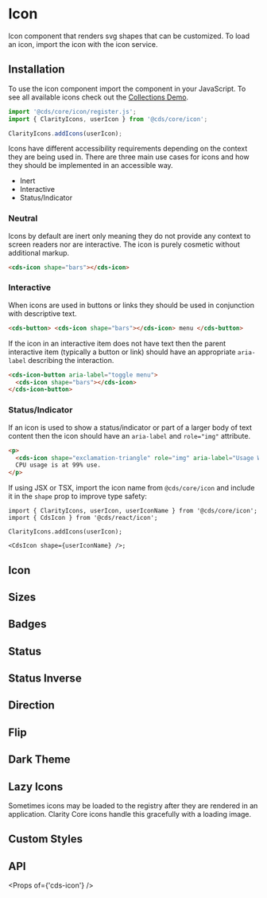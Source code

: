 
<Meta title="Components/Icon" />

# Icon

Icon component that renders svg shapes that can be customized.
To load an icon, import the icon with the icon service.

## Installation

To use the icon component import the component in your JavaScript.
To see all available icons check out the <a href="./?path=/story/stories-icon--all">Collections Demo</a>.

```typescript
import '@cds/core/icon/register.js';
import { ClarityIcons, userIcon } from '@cds/core/icon';

ClarityIcons.addIcons(userIcon);
```

Icons have different accessibility requirements depending on the context they are being used in.
There are three main use cases for icons and how they should be implemented in an
accessible way.

- Inert
- Interactive
- Status/Indicator

### Neutral

Icons by default are inert only meaning they do not provide any context
to screen readers nor are interactive. The icon is purely cosmetic without
additional markup.

```html
<cds-icon shape="bars"></cds-icon>
```

### Interactive

When icons are used in buttons or links they should be used in conjunction with descriptive text.

```html
<cds-button> <cds-icon shape="bars"></cds-icon> menu </cds-button>
```

If the icon in an interactive item does not have text then the parent interactive
item (typically a button or link) should have an appropriate `aria-label` describing the interaction.

```html
<cds-icon-button aria-label="toggle menu">
  <cds-icon shape="bars"></cds-icon>
</cds-icon-button>
```

### Status/Indicator

If an icon is used to show a status/indicator or part of a larger body of text
content then the icon should have an `aria-label` and `role="img"` attribute.

```html
<p>
  <cds-icon shape="exclamation-triangle" role="img" aria-label="Usage Warning"></cds-icon>
  CPU usage is at 99% use.
</p>
```

If using JSX or TSX, import the icon name from `@cds/core/icon` and include it in the `shape` prop to improve type safety:

```tsx
import { ClarityIcons, userIcon, userIconName } from '@cds/core/icon';
import { CdsIcon } from '@cds/react/icon';

ClarityIcons.addIcons(userIcon);

<CdsIcon shape={userIconName} />;
```

## Icon

<Preview>
  <Story id="stories-icon--icon" />
</Preview>

## Sizes

<Preview>
  <Story id="stories-icon--sizes" />
</Preview>

## Badges

<Preview>
  <Story id="stories-icon--badges" />
</Preview>

## Status

<Preview>
  <Story id="stories-icon--status" />
</Preview>

## Status Inverse

<Preview>
  <Story id="stories-icon--status-inverse" />
</Preview>

## Direction

<Preview>
  <Story id="stories-icon--direction" />
</Preview>

## Flip

<Preview>
  <Story id="stories-icon--flip" />
</Preview>

## Dark Theme

<Preview>
  <Story id="stories-icon--dark-theme" />
</Preview>

## Lazy Icons

Sometimes icons may be loaded to the registry after they are rendered in an application. Clarity Core icons handle this gracefully with a loading image.

<Preview>
  <Story id="stories-icon--lazy-loading" />
</Preview>

## Custom Styles

<Preview>
  <Story id="stories-icon--custom-styles" />
</Preview>

## API

<Props of={'cds-icon'} />
